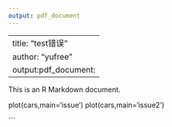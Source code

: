 ```yaml
---
output: pdf_document
---
```

 ---
 title: "test错误"
 author: "yufree"
 output:pdf_document:
 ---


 This is an R Markdown document. 


 plot(cars,main='issue')
 plot(cars,main='issue2')

 ```